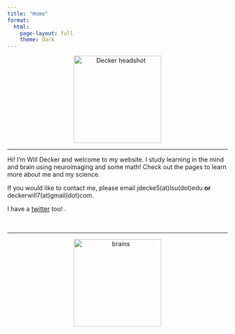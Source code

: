 ```yaml
---
title: "Home"
format:
  html:
    page-layout: full
    theme: dark
---
```


<center><a><img src="images/Headshot2.jpeg" alt="Decker headshot" width="200" class="headshot"/></a></center>

---

Hi! I'm Will Decker and welcome to my website. I study learning in the mind and brain using neuroimaging and some math! Check out the pages to learn more about me and my science.

If you would like to contact me, please email jdecke5(at)lsu(dot)edu **or** deckerwill7(at)gmail(dot)com.

I have a [twitter](https://twitter.com/jwilldecker) too! <img src="/images/twitter.png"  width="2%" height="1%">

---

<center><a><img src="images/brainplot.png" alt="brains" width="200" class="brains"/></a></center>
